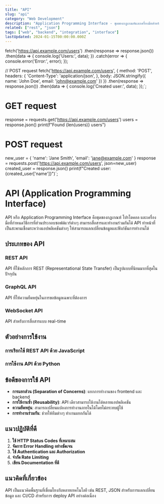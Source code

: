 ```yaml
---
title: "API"
slug: "api"
category: "Web Development"
description: "Application Programming Interface - ชุดของกฎเกณฑ์และเครื่องมือสำหรับการสร้างแอปพลิเคชันซอฟต์แวร์"
related: ["rest", "json"]
tags: ["web", "backend", "integration", "interface"]
lastUpdated: 2024-01-15T00:00:00.000Z
---
```



fetch('https://api.example.com/users')
  .then(response => response.json())
  .then(data => {
    console.log('Users:', data);
  })
  .catch(error => {
    console.error('Error:', error);
  });

// POST request
fetch('https://api.example.com/users', {
  method: 'POST',
  headers: {
    'Content-Type': 'application/json',
  },
  body: JSON.stringify({
    name: 'John Doe',
    email: 'john@example.com'
  })
})
.then(response => response.json())
.then(data => {
  console.log('Created user:', data);
});`;


# GET request
response = requests.get('https://api.example.com/users')
users = response.json()
print(f"Found {len(users)} users")

# POST request
new_user = {
    'name': 'Jane Smith',
    'email': 'jane@example.com'
}
response = requests.post('https://api.example.com/users', json=new_user)
created_user = response.json()
print(f"Created user: {created_user['name']}")`;

# API (Application Programming Interface)

API หรือ Application Programming Interface คือชุดของกฎเกณฑ์ โปรโตคอล และเครื่องมือที่กำหนดวิธีการที่ส่วนประกอบซอฟต์แวร์ต่างๆ สามารถสื่อสารและทำงานร่วมกันได้ API ทำหน้าที่เป็นสะพานเชื่อมระหว่างแอปพลิเคชันต่างๆ ให้สามารถแลกเปลี่ยนข้อมูลและฟังก์ชันการทำงานได้

## ประเภทของ API

### REST API
API ที่ใช้หลักการ REST (Representational State Transfer) เป็นรูปแบบที่นิยมมากที่สุดในปัจจุบัน

### GraphQL API
API ที่ให้ความยืดหยุ่นในการขอข้อมูลเฉพาะที่ต้องการ

### WebSocket API
API สำหรับการสื่อสารแบบ real-time

## ตัวอย่างการใช้งาน

### การเรียกใช้ REST API ด้วย JavaScript

<CodeBlock
  code={javascriptCode}
  language="javascript"
  title="การเรียกใช้ REST API"
  showLineNumbers={true}
/>

### การใช้งาน API ด้วย Python

<CodeBlock
  code={pythonCode}
  language="python"
  title="การใช้งาน API ด้วย Python"
  showLineNumbers={true}
/>

## ข้อดีของการใช้ API

- **การแยกส่วน (Separation of Concerns)**: แยกการทำงานของ frontend และ backend
- **การใช้งานซ้ำ (Reusability)**: API เดียวสามารถใช้งานได้หลายแอปพลิเคชัน
- **ความยืดหยุ่น**: สามารถเปลี่ยนแปลงการทำงานภายในได้โดยไม่กระทบผู้ใช้
- **การทำงานร่วมกัน**: ช่วยให้ทีมต่างๆ ทำงานแยกกันได้

## แนวปฏิบัติที่ดี

1. **ใช้ HTTP Status Codes ที่เหมาะสม**
2. **จัดการ Error Handling อย่างชัดเจน**
3. **ใช้ Authentication และ Authorization**
4. **จำกัด Rate Limiting**
5. **เขียน Documentation ที่ดี**

## แนวคิดที่เกี่ยวข้อง

API เป็นแนวคิดพื้นฐานที่เชื่อมโยงกับหลายเทคโนโลยี เช่น REST, JSON สำหรับการแลกเปลี่ยนข้อมูล และ CI/CD สำหรับการ deploy API อย่างต่อเนื่อง